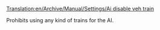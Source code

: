[[Translation:en/Archive/Manual/Settings/Ai disable veh train]]


Prohibits using any kind of trains for the AI.